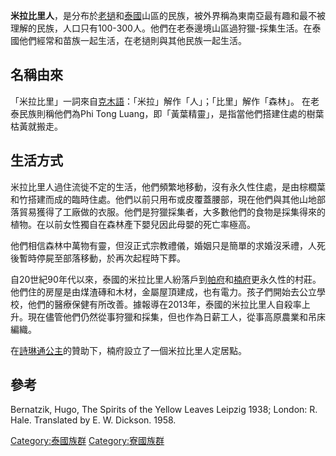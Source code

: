 {{noteTA
|1=zh-hans:老挝;zh-tw:寮國;zh-hk:老撾;
|2=zh-hans:泰国;zh-tw:泰國;zh-hk:泰國;
|3=zh-hans:老泰边境;zh-tw:寮泰邊境;zh-hk:老泰邊境;
|4=zh-hans:老泰民族;zh-tw:寮泰民族;zh-hk:老泰民族;
}}
'''米拉比里人'''，是分布於[[老撾|老撾]]和[[泰國|泰國]]山區的民族，被外界稱為東南亞最有趣和最不被理解的民族，人口只有100-300人。他們在老泰邊境山區過狩獵-採集生活。在泰國他們經常和苗族一起生活，在老撾則與其他民族一起生活。

==名稱由來==
「米拉比里」一詞來自[[克木語|克木語]]：「米拉」解作「人」；「比里」解作「森林」。 在老泰民族則稱他們為Phi Tong Luang，即「黃葉精靈」，是指當他們搭建住處的樹葉枯黃就搬走。

==生活方式==
米拉比里人過住流徙不定的生活，他們頻繁地移動，沒有永久性住處，是由棕櫚葉和竹搭建而成的臨時住處。他們以前只用布或皮覆蓋腰部，現在他們與其他山地部落貿易獲得了工廠做的衣服。他們是狩獵採集者，大多數他們的食物是採集得來的植物。在以前女性獨自在森林產下嬰兒因此母嬰的死亡率極高。

他們相信森林中萬物有靈，但沒正式宗教禮儀，婚姻只是簡單的求婚沒釆禮，人死後暫時停屍至部落移動，於再次起程時下葬。

自20世紀90年代以來，泰國的米拉比里人紛落戶到[[帕府|帕府]]和[[楠府|楠府]]更永久性的村莊。他們住的房屋是由煤渣磚和木材，金屬屋頂建成，也有電力。孩子們開始去公立學校，他們的醫療保健有所改善。據報導在2013年，泰國的米拉比里人自殺率上升。現在儘管他們仍然從事狩獵和採集，但也作為日薪工人，從事高原農業和吊床編織。

在[[詩琳通公主|詩琳通公主]]的贊助下，楠府設立了一個米拉比里人定居點。

==參考==
Bernatzik, Hugo, The Spirits of the Yellow Leaves Leipzig 1938; London: R. Hale. Translated by E. W. Dickson. 1958.

{{泰國民族}}
{{老挝族群}}
[[Category:泰國族群|Category:泰國族群]]
[[Category:寮國族群|Category:寮國族群]]
